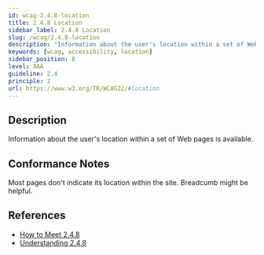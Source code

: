 ```yaml
---
id: wcag-2.4.8-location
title: 2.4.8 Location
sidebar_label: 2.4.8 Location
slug: /wcag/2.4.8-location
description: "Information about the user's location within a set of Web pages is available."
keywords: [wcag, accessibility, location]
sidebar_position: 8
level: AAA
guideline: 2.4
principle: 2
url: https://www.w3.org/TR/WCAG22/#location
---
```


## Description

Information about the user's location within a set of Web pages is available.

## Conformance Notes

<Project name="ads"></Project>

<Project name="scix">
  <PartialSupport>
    Most pages don't indicate its location within the site. Breadcumb might be
    helpful.
  </PartialSupport>
</Project>

## References

- [How to Meet 2.4.8](https://www.w3.org/WAI/WCAG22/quickref/#location)
- [Understanding 2.4.8](https://www.w3.org/WAI/WCAG22/Understanding/location.html)
